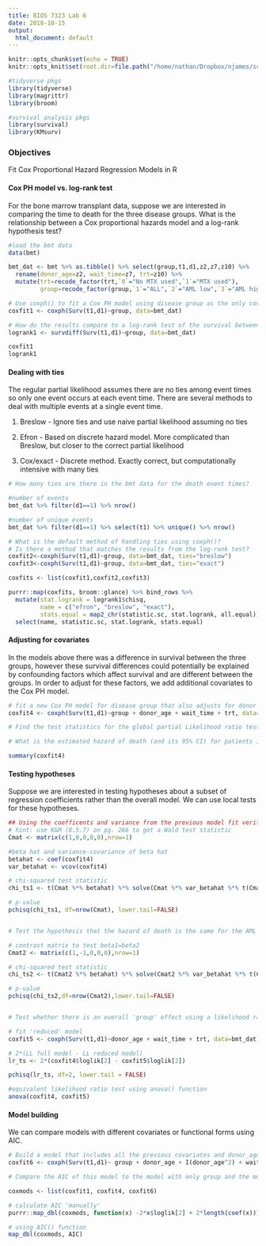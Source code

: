 ```yaml
---
title: BIOS 7323 Lab 6
date: 2018-10-15
output:
  html_document: default
---
```


```r
knitr::opts_chunk$set(echo = TRUE)
knitr::opts_knit$set(root.dir=file.path("/home/nathan/Dropbox/njames/school/PhD/courses/2018_19/ta_surv_anlys2/labs/lab6"))

#tidyverse pkgs
library(tidyverse)
library(magrittr)
library(broom)

#survival analysis pkgs
library(survival)
library(KMsurv)
```

### Objectives

Fit Cox Proportional Hazard Regression Models in R

#### Cox PH model vs. log-rank test

For the bone marrow transplant data, suppose we are interested in comparing the time to death for the three disease groups. What is the relationship between a Cox proportional hazards model and a log-rank hypothesis test? 

```r
#load the bmt data 
data(bmt)

bmt_dat <- bmt %>% as.tibble() %>% select(group,t1,d1,z2,z7,z10) %>%
  rename(donor_age=z2, wait_time=z7, trt=z10) %>%
  mutate(trt=recode_factor(trt,`0`="No MTX used",`1`="MTX used"),
         group=recode_factor(group,`1`="ALL",`2`="AML low",`3`="AML high"))

# Use coxph() to fit a Cox PH model using disease group as the only covariate
coxfit1 <- coxph(Surv(t1,d1)~group, data=bmt_dat)

# How do the results compare to a log-rank test of the survival between disease groups?
logrank1 <- survdiff(Surv(t1,d1)~group, data=bmt_dat)

coxfit1
logrank1
```

#### Dealing with ties

The regular partial likelihood assumes there are no ties among event times so only one event occurs at each event time. There are several methods to deal with multiple events at a single event time.

1) Breslow - Ignore ties and use naive partial likelihood assuming no ties

2) Efron - Based on discrete hazard model. More complicated than Breslow, but closer to the correct partial likelihood

3) Cox/exact - Discrete method. Exactly correct, but computationally intensive with many ties 

```r
# How many ties are there in the bmt data for the death event times? 

#number of events
bmt_dat %>% filter(d1==1) %>% nrow()

#number of unique events
bmt_dat %>% filter(d1==1) %>% select(t1) %>% unique() %>% nrow()

# What is the default method of handling ties using coxph()? 
# Is there a method that matches the results from the log-rank test?
coxfit2<-coxph(Surv(t1,d1)~group, data=bmt_dat, ties="breslow")
coxfit3<-coxph(Surv(t1,d1)~group, data=bmt_dat, ties="exact")

coxfits <- list(coxfit1,coxfit2,coxfit3)

purrr::map(coxfits, broom::glance) %>% bind_rows %>%
  mutate(stat.logrank = logrank1$chisq,
         name = c("efron", "breslow", "exact"),
         stats.equal = map2_chr(statistic.sc, stat.logrank, all.equal)) %>%
  select(name, statistic.sc, stat.logrank, stats.equal)

```


#### Adjusting for covariates

In the models above there was a difference in survival between the three groups, however these survival differences could potentially be explained by confounding factors which affect survival and are different between the groups. In order to adjust for these factors, we add additional covariates to the Cox PH model.

```r
# fit a new Cox PH model for disease group that also adjusts for donor's age, waiting time to transplant, and MTX use
coxfit4 <- coxph(Surv(t1,d1)~group + donor_age + wait_time + trt, data=bmt_dat)

# Find the test statistics for the global partial Likelihood ratio test, Wald test, and Score test. Are these overall tests signficant when adjusting for the additional covariates?

# What is the estimated hazard of death (and its 95% CI) for patients in the AML low risk group compared to the ALL group?

summary(coxfit4)
```

#### Testing hypotheses

Suppose we are interested in testing hypotheses about a subset of regression coefficients rather than the overall model. We can use local tests for these hypotheses.

```r
## Using the coefficents and variance from the previous model fit verify that the contrast matrix below gives the same test results as the summary output for beta1
# hint: use K&M (8.5.7) on pg. 266 to get a Wald test statistic
Cmat <- matrix(c(1,0,0,0,0),nrow=1)

#beta hat and variance-covariance of beta hat
betahat <- coef(coxfit4)
var_betahat <- vcov(coxfit4)

# chi-squared test statistic
chi_ts1 <- t(Cmat %*% betahat) %*% solve(Cmat %*% var_betahat %*% t(Cmat)) %*% Cmat %*% betahat

# p-value
pchisq(chi_ts1, df=nrow(Cmat), lower.tail=FALSE)


# Test the hypothesis that the hazard of death is the same for the AML low group and the AML high group, i.e. H0: beta1=beta2

# contrast matrix to test beta1=beta2
Cmat2 <- matrix(c(1,-1,0,0,0),nrow=1)

# chi-squared test statistic
chi_ts2 <- t(Cmat2 %*% betahat) %*% solve(Cmat2 %*% var_betahat %*% t(Cmat2)) %*% Cmat2 %*% betahat

# p-value
pchisq(chi_ts2,df=nrow(Cmat2),lower.tail=FALSE)


# Test whether there is an overall 'group' effect using a likelihood ratio test. How many degrees of freedom will the test have?

# fit 'reduced' model
coxfit5 <- coxph(Surv(t1,d1)~donor_age + wait_time + trt, data=bmt_dat)

# 2*(LL full model - LL reduced model)
lr_ts <- 2*(coxfit4$loglik[2] - coxfit5$loglik[2])

pchisq(lr_ts, df=2, lower.tail = FALSE)

#equivalent likelihood ratio test using anova() function 
anova(coxfit4, coxfit5)

```

#### Model building 

We can compare models with different covariates or functional forms using AIC.

```r
# Build a model that includes all the previous covariates and donor_age^2 (use I(donor_age^2)) 
coxfit6 <- coxph(Surv(t1,d1)~ group + donor_age + I(donor_age^2) + wait_time + trt,data=bmt_dat)

# Compare the AIC of this model to the model with only group and the model with group, donor age, wait time and trt. Which would you choose?

coxmods <- list(coxfit1, coxfit4, coxfit6)

# calculate AIC 'manually'
purrr::map_dbl(coxmods, function(x) -2*x$loglik[2] + 2*length(coef(x)))

# using AIC() function
map_dbl(coxmods, AIC)
```
